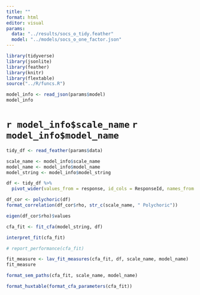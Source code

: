 ```yaml
---
title: ""
format: html
editor: visual
params:
  data: "../results/socs_o_tidy.feather"
  model: "../models/socs_o_one_factor.json"
---
```


```r
library(tidyverse)
library(jsonlite)
library(feather)
library(knitr)
library(flextable)
source("../R/funcs.R")
```
```r
model_info <- read_json(params$model)
model_info
```

# `r model_info$scale_name` `r model_info$model_name`

```r
tidy_df <- read_feather(params$data)
```

```r
scale_name <- model_info$scale_name
model_name <- model_info$model_name
model_string <- model_info$model_string
```


```r
df <- tidy_df %>% 
  pivot_wider(values_from = response, id_cols = ResponseId, names_from = item)
```

```r
df_cor <- polychoric(df)
format_correlation(df_cor$rho, str_c(scale_name, " Polychoric"))
```

```r
eigen(df_cor$rho)$values
```

```r
cfa_fit <- fit_cfa(model_string, df)
```

```r
interpret_fit(cfa_fit)
```

```r
# report_performance(cfa_fit)
```

```r
fit_measure <- lav_fit_measures(cfa_fit, df, scale_name, model_name)
fit_measure
```

```r
format_sem_paths(cfa_fit, scale_name, model_name)
```

```r
format_huxtable(format_cfa_parameters(cfa_fit))
```
